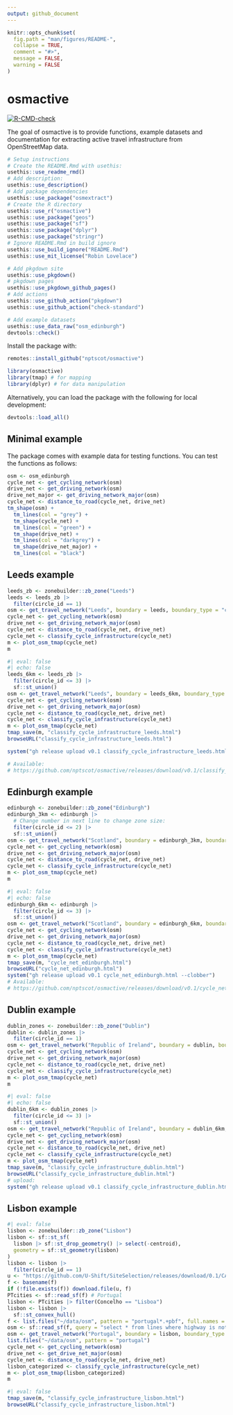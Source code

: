 ```yaml
---
output: github_document
---
```


<!-- README.md is generated from README.Rmd. Please edit that file -->

```r
knitr::opts_chunk$set(
  fig.path = "man/figures/README-",
  collapse = TRUE,
  comment = "#>",
  message = FALSE,
  warning = FALSE
)
```

# osmactive

<!-- badges: start -->
[![R-CMD-check](https://github.com/nptscot/osmactive/actions/workflows/R-CMD-check.yaml/badge.svg)](https://github.com/nptscot/osmactive/actions/workflows/R-CMD-check.yaml)

<!-- badges: end -->

The goal of osmactive is to provide functions, example datasets and documentation for extracting active travel infrastructure from OpenStreetMap data.

```r
# Setup instructions
# Create the README.Rmd with usethis:
usethis::use_readme_rmd()
# Add description:
usethis::use_description()
# Add package dependencies
usethis::use_package("osmextract")
# Create the R directory
usethis::use_r("osmactive")
usethis::use_package("geos")
usethis::use_package("sf")
usethis::use_package("dplyr")
usethis::use_package("stringr")
# Ignore README.Rmd in build ignore
usethis::use_build_ignore("README.Rmd")
usethis::use_mit_license("Robin Lovelace")

# Add pkgdown site
usethis::use_pkgdown()
# pkgdown pages
usethis::use_pkgdown_github_pages()
# Add actions
usethis::use_github_action("pkgdown")
usethis::use_github_action("check-standard")

# Add example datasets
usethis::use_data_raw("osm_edinburgh")
devtools::check()
```

Install the package with:

```r
remotes::install_github("nptscot/osmactive")
```

```r
library(osmactive)
library(tmap) # for mapping
library(dplyr) # for data manipulation
```

Alternatively, you can load the package with the following for local development:

```r
devtools::load_all()
```

## Minimal example

The package comes with example data for testing functions.
You can test the functions as follows:

```r
osm <- osm_edinburgh
cycle_net <- get_cycling_network(osm)
drive_net <- get_driving_network(osm)
drive_net_major <- get_driving_network_major(osm)
cycle_net <- distance_to_road(cycle_net, drive_net)
tm_shape(osm) +
  tm_lines(col = "grey") +
  tm_shape(cycle_net) +
  tm_lines(col = "green") +
  tm_shape(drive_net) +
  tm_lines(col = "darkgrey") +
  tm_shape(drive_net_major) +
  tm_lines(col = "black")
```

## Leeds example

```r
leeds_zb <- zonebuilder::zb_zone("Leeds")
leeds <- leeds_zb |>
  filter(circle_id == 1)
osm <- get_travel_network("Leeds", boundary = leeds, boundary_type = "clipsrc")
cycle_net <- get_cycling_network(osm)
drive_net <- get_driving_network_major(osm)
cycle_net <- distance_to_road(cycle_net, drive_net)
cycle_net <- classify_cycle_infrastructure(cycle_net)
m <- plot_osm_tmap(cycle_net)
m
```

```r
#| eval: false
#| echo: false
leeds_6km <- leeds_zb |>
  filter(circle_id <= 3) |>
  sf::st_union()
osm <- get_travel_network("Leeds", boundary = leeds_6km, boundary_type = "clipsrc")
cycle_net <- get_cycling_network(osm)
drive_net <- get_driving_network_major(osm)
cycle_net <- distance_to_road(cycle_net, drive_net)
cycle_net <- classify_cycle_infrastructure(cycle_net)
m <- plot_osm_tmap(cycle_net)
tmap_save(m, "classify_cycle_infrastructure_leeds.html")
browseURL("classify_cycle_infrastructure_leeds.html")

system("gh release upload v0.1 classify_cycle_infrastructure_leeds.html --clobber")

# Available:
# https://github.com/nptscot/osmactive/releases/download/v0.1/classify_cycle_infrastructure_leeds.html
```

## Edinburgh example


```r
edinburgh <- zonebuilder::zb_zone("Edinburgh")
edinburgh_3km <- edinburgh |>
  # Change number in next line to change zone size:
  filter(circle_id <= 2) |>
  sf::st_union()
osm <- get_travel_network("Scotland", boundary = edinburgh_3km, boundary_type = "clipsrc")
cycle_net <- get_cycling_network(osm)
drive_net <- get_driving_network_major(osm)
cycle_net <- distance_to_road(cycle_net, drive_net)
cycle_net <- classify_cycle_infrastructure(cycle_net)
m <- plot_osm_tmap(cycle_net)
m
```

<!-- Save an interactive version of the map to check the results as follows: -->

```r
#| eval: false
#| echo: false
edinburgh_6km <- edinburgh |>
  filter(circle_id <= 3) |>
  sf::st_union()
osm <- get_travel_network("Scotland", boundary = edinburgh_6km, boundary_type = "clipsrc")
cycle_net <- get_cycling_network(osm)
drive_net <- get_driving_network_major(osm)
cycle_net <- distance_to_road(cycle_net, drive_net)
cycle_net <- classify_cycle_infrastructure(cycle_net)
m <- plot_osm_tmap(cycle_net)
tmap_save(m, "cycle_net_edinburgh.html")
browseURL("cycle_net_edinburgh.html")
system("gh release upload v0.1 cycle_net_edinburgh.html --clobber")
# Available:
# https://github.com/nptscot/osmactive/releases/download/v0.1/cycle_net_edinburgh.html
```

## Dublin example

```r
dublin_zones <- zonebuilder::zb_zone("Dublin")
dublin <- dublin_zones |>
  filter(circle_id == 1)
osm <- get_travel_network("Republic of Ireland", boundary = dublin, boundary_type = "clipsrc")
cycle_net <- get_cycling_network(osm)
drive_net <- get_driving_network_major(osm)
cycle_net <- distance_to_road(cycle_net, drive_net)
cycle_net <- classify_cycle_infrastructure(cycle_net)
m <- plot_osm_tmap(cycle_net)
m
```

```r
#| eval: false
#| echo: false
dublin_6km <- dublin_zones |>
  filter(circle_id <= 3) |>
  sf::st_union()
osm <- get_travel_network("Republic of Ireland", boundary = dublin_6km, boundary_type = "clipsrc")
cycle_net <- get_cycling_network(osm)
drive_net <- get_driving_network_major(osm)
cycle_net <- distance_to_road(cycle_net, drive_net)
cycle_net <- classify_cycle_infrastructure(cycle_net)
m <- plot_osm_tmap(cycle_net)
tmap_save(m, "classify_cycle_infrastructure_dublin.html")
browseURL("classify_cycle_infrastructure_dublin.html")
# upload:
system("gh release upload v0.1 classify_cycle_infrastructure_dublin.html --clobber")
```

## Lisbon example

```r
#| eval: false
lisbon <- zonebuilder::zb_zone("Lisbon")
lisbon <- sf::st_sf(
  lisbon |> sf::st_drop_geometry() |> select(-centroid),
  geometry = sf::st_geometry(lisbon)
)
lisbon <- lisbon |>
  filter(circle_id == 1)
u <- "https://github.com/U-Shift/SiteSelection/releases/download/0.1/CAOP_municipios.gpkg"
f <- basename(f)
if (!file.exists(f)) download.file(u, f)
PTcities <- sf::read_sf(f) # Portugal
lisbon <- PTcities |> filter(Concelho == "Lisboa")
lisbon <- lisbon |>
  sf::st_convex_hull()
f <- list.files("~/data/osm", pattern = "portugal*.+pbf", full.names = TRUE)
osm <- sf::read_sf(f, query = "select * from lines where highway is not null")
osm <- get_travel_network("Portugal", boundary = lisbon, boundary_type = "clipsrc", force_vectortranslate = TRUE)
list.files("~/data/osm", pattern = "portugal")
cycle_net <- get_cycling_network(osm)
drive_net <- get_drive_net_major(osm)
cycle_net <- distance_to_road(cycle_net, drive_net)
lisbon_categorized <- classify_cycle_infrastructure(cycle_net)
m <- plot_osm_tmap(lisbon_categorized)
m
```

```r
#| eval: false
tmap_save(m, "classify_cycle_infrastructure_lisbon.html")
browseURL("classify_cycle_infrastructure_lisbon.html")
```